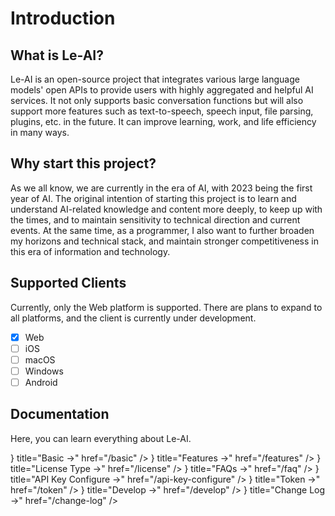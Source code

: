 
# Introduction

<Screenshot src={opengraph} alt="opengraph" full />

## What is Le-AI?

Le-AI is an open-source project that integrates various large language models' open APIs to provide users with highly aggregated and helpful AI services. It not only supports basic conversation functions but will also support more features such as text-to-speech, speech input, file parsing, plugins, etc. in the future. It can improve learning, work, and life efficiency in many ways.

## Why start this project?

As we all know, we are currently in the era of AI, with 2023 being the first year of AI. The original intention of starting this project is to learn and understand AI-related knowledge and content more deeply, to keep up with the times, and to maintain sensitivity to technical direction and current events. At the same time, as a programmer, I also want to further broaden my horizons and technical stack, and maintain stronger competitiveness in this era of information and technology.

## Supported Clients

Currently, only the Web platform is supported. There are plans to expand to all platforms, and the client is currently under development.

- [x] Web
- [ ] iOS
- [ ] macOS
- [ ] Windows
- [ ] Android

## Documentation

Here, you can learn everything about Le-AI.


<Cards className="flex flex-col">
  <Card
    icon={
      <svg
        xmlns="http://www.w3.org/2000/svg"
        fill="none"
        viewBox="0 0 24 24"
        strokeWidth={1.5}
        stroke="currentColor"
        className="h-6 w-6"
      >
        <path
          strokeLinecap="round"
          strokeLinejoin="round"
          d="M12 7.5h1.5m-1.5 3h1.5m-7.5 3h7.5m-7.5 3h7.5m3-9h3.375c.621 0 1.125.504 1.125 1.125V18a2.25 2.25 0 01-2.25 2.25M16.5 7.5V18a2.25 2.25 0 002.25 2.25M16.5 7.5V4.875c0-.621-.504-1.125-1.125-1.125H4.125C3.504 3.75 3 4.254 3 4.875V18a2.25 2.25 0 002.25 2.25h13.5M6 7.5h3v3H6v-3z"
        />
      </svg>
    }
    title="Basic →"
    href="/basic"
  />
  <Card
    icon={
      <svg
        xmlns="http://www.w3.org/2000/svg"
        fill="none"
        viewBox="0 0 24 24"
        strokeWidth="1.5"
        stroke="currentColor"
        className="h-6 w-6"
      >
        <path
          strokeLinecap="round"
          strokeLinejoin="round"
          d="M9.813 15.904L9 18.75l-.813-2.846a4.5 4.5 0 00-3.09-3.09L2.25 12l2.846-.813a4.5 4.5 0 003.09-3.09L9 5.25l.813 2.846a4.5 4.5 0 003.09 3.09L15.75 12l-2.846.813a4.5 4.5 0 00-3.09 3.09zM18.259 8.715L18 9.75l-.259-1.035a3.375 3.375 0 00-2.455-2.456L14.25 6l1.036-.259a3.375 3.375 0 002.455-2.456L18 2.25l.259 1.035a3.375 3.375 0 002.456 2.456L21.75 6l-1.035.259a3.375 3.375 0 00-2.456 2.456zM16.894 20.567L16.5 21.75l-.394-1.183a2.25 2.25 0 00-1.423-1.423L13.5 18.75l1.183-.394a2.25 2.25 0 001.423-1.423l.394-1.183.394 1.183a2.25 2.25 0 001.423 1.423l1.183.394-1.183.394a2.25 2.25 0 00-1.423 1.423z"
        ></path>
      </svg>
    }
    title="Features →"
    href="/features"
  />
  <Card
    icon={
      <svg
        xmlns="http://www.w3.org/2000/svg"
        fill="none"
        stroke="currentColor"
        strokeWidth="1.5"
        viewBox="0 0 24 24"
      >
        <path
          strokeLinecap="round"
          strokeLinejoin="round"
          d="M3.75 12h16.5m-16.5 3.75h16.5M3.75 19.5h16.5M5.625 4.5h12.75a1.875 1.875 0 0 1 0 3.75H5.625a1.875 1.875 0 0 1 0-3.75z"
        ></path>
      </svg>
    }
    title="License Type →"
    href="/license"
  />
  <Card
    icon={
      <svg
        xmlns="http://www.w3.org/2000/svg"
        fill="none"
        viewBox="0 0 24 24"
        strokeWidth="1.5"
        stroke="currentColor"
        className="h-6 w-6"
      >
        <path
          strokeLinecap="round"
          strokeLinejoin="round"
          d="M13.19 8.688a4.5 4.5 0 011.242 7.244l-4.5 4.5a4.5 4.5 0 01-6.364-6.364l1.757-1.757m13.35-.622l1.757-1.757a4.5 4.5 0 00-6.364-6.364l-4.5 4.5a4.5 4.5 0 001.242 7.244"
        ></path>
      </svg>
    }
    title="FAQs →"
    href="/faq"
  />
  <Card
    icon={
      <svg
        xmlns="http://www.w3.org/2000/svg"
        fill="none"
        viewBox="0 0 24 24"
        strokeWidth="1.5"
        stroke="currentColor"
        className="h-6 w-6"
      >
        <path
          strokeLinecap="round"
          strokeLinejoin="round"
          d="M4.5 12a7.5 7.5 0 0015 0m-15 0a7.5 7.5 0 1115 0m-15 0H3m16.5 0H21m-1.5 0H12m-8.457 3.077l1.41-.513m14.095-5.13l1.41-.513M5.106 17.785l1.15-.964m11.49-9.642l1.149-.964M7.501 19.795l.75-1.3m7.5-12.99l.75-1.3m-6.063 16.658l.26-1.477m2.605-14.772l.26-1.477m0 17.726l-.26-1.477M10.698 4.614l-.26-1.477M16.5 19.794l-.75-1.299M7.5 4.205L12 12m6.894 5.785l-1.149-.964M6.256 7.178l-1.15-.964m15.352 8.864l-1.41-.513M4.954 9.435l-1.41-.514M12.002 12l-3.75 6.495"
        ></path>
      </svg>
    }
    title="API Key Configure →"
    href="/api-key-configure"
  />
  <Card
    icon={
      <svg
        xmlns="http://www.w3.org/2000/svg"
        fill="none"
        viewBox="0 0 24 24"
        strokeWidth="1.5"
        stroke="currentColor"
        className="h-6 w-6"
      >
        <path
          strokeLinecap="round"
          strokeLinejoin="round"
          d="M6 6.878V6a2.25 2.25 0 012.25-2.25h7.5A2.25 2.25 0 0118 6v.878m-12 0c.235-.083.487-.128.75-.128h10.5c.263 0 .515.045.75.128m-12 0A2.25 2.25 0 004.5 9v.878m13.5-3A2.25 2.25 0 0119.5 9v.878m0 0a2.246 2.246 0 00-.75-.128H5.25c-.263 0-.515.045-.75.128m15 0A2.25 2.25 0 0121 12v6a2.25 2.25 0 01-2.25 2.25H5.25A2.25 2.25 0 013 18v-6c0-.98.626-1.813 1.5-2.122"
        ></path>
      </svg>
    }
    title="Token →"
    href="/token"
  />
  <Card
    icon={
      <svg
        xmlns="http://www.w3.org/2000/svg"
        fill="none"
        viewBox="0 0 24 24"
        strokeWidth="1.5"
        stroke="currentColor"
        className="h-6 w-6"
      >
        <path
          strokeLinecap="round"
          strokeLinejoin="round"
          d="M21 7.5l-9-5.25L3 7.5m18 0l-9 5.25m9-5.25v9l-9 5.25M3 7.5l9 5.25M3 7.5v9l9 5.25m0-9v9"
        ></path>
      </svg>
    }
    title="Develop →"
    href="/develop"
  />
  <Card
    icon={
      <svg viewBox="0 0 24 24">
        <path
          fill="currentColor"
          d="M20.56 18H3.44C2.65 18 2 17.37 2 16.59V7.41C2 6.63 2.65 6 3.44 6h17.12c.79 0 1.44.63 1.44 1.41v9.18c0 .78-.65 1.41-1.44 1.41M6.81 15.19v-3.66l1.92 2.35l1.92-2.35v3.66h1.93V8.81h-1.93l-1.92 2.35l-1.92-2.35H4.89v6.38h1.92M19.69 12h-1.92V8.81h-1.92V12h-1.93l2.89 3.28L19.69 12Z"
        ></path>
      </svg>
    }
    title="Change Log →"
    href="/change-log"
  />
</Cards>
